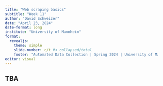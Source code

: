```yaml
---
title: "Web scraping basics"
subtitle: "Week 11"
author: "David Schweizer"
date: "April 23, 2024"
date-format: long
institute: "University of Mannheim"
format: 
  revealjs:
    theme: simple
    slide-number: c/t #< collapsed/total
    footer: "Automated Data Collection | Spring 2024 | University of Mannheim"
editor: visual
---
```


## TBA
